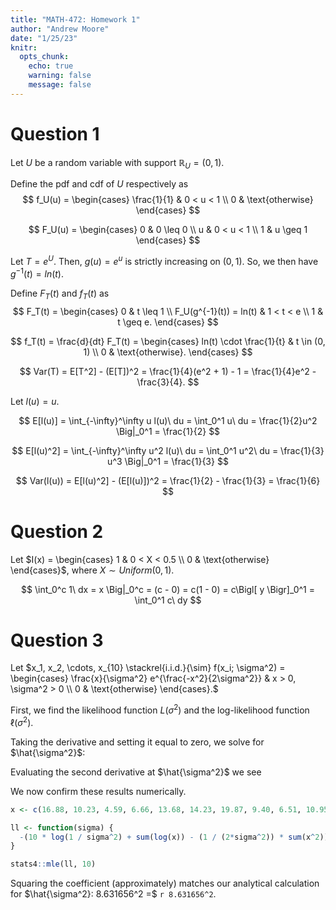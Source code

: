 ```yaml
---
title: "MATH-472: Homework 1"
author: "Andrew Moore"
date: "1/25/23"
knitr:
  opts_chunk: 
    echo: true
    warning: false
    message: false
---
```


# Question 1

Let $U$ be a random variable with support $\mathbb{R}_U = (0, 1).$

Define the pdf and cdf of $U$ respectively as
$$
f_U(u) = \begin{cases}
  \frac{1}{1} & 0 < u < 1 \\
  0 & \text{otherwise}
\end{cases}
$$

$$
F_U(u) = \begin{cases}
  0 & 0 \leq 0 \\
  u & 0 < u < 1 \\
  1 & u \geq 1
\end{cases}
$$

Let $T = e^U.$ Then, $g(u) = e^u$ is strictly increasing on $(0, 1).$ So, we then have $g^{-1}(t) = ln(t).$

Define $F_T(t)$ and $f_T(t)$ as 
$$
F_T(t) = \begin{cases}
  0 & t \leq 1 \\
  F_U(g^{-1}(t)) = ln(t) & 1 < t < e \\
  1 & t \geq e.
\end{cases}
$$

$$
f_T(t) = \frac{d}{dt} F_T(t) = \begin{cases}
  ln(t) \cdot \frac{1}{t} & t \in (0, 1) \\
  0 & \text{otherwise}.
\end{cases}
$$

\begin{align*}
E[T] &= \int_{-\infty}^{\infty} t f(t)\ dt \\
  &= \int_{1}^{e} t \frac{ln(t)}{t}\ dt \\
  &= \int_{1}^{e} ln(t)\ dt \\
  &= t ln(t) \Big|_1^e - \int_1^e \ dt \\
  &= (e ln(e) - ln(1)) - t \Big|_1^e \\
  &= e - e + 1 \\ 
  &= 1.
\end{align*}

\begin{align*}
E[T^2] &= \int_{-\infty}^{\infty} t^2 f(t)\ dt \\
  &= \int_{1}^{e} t^2 \frac{ln(t)}{t}\ dt \\
  &= \int_1^e t ln(t)\ dt \\
  & \int_1^e u\ dv = uv\Big|_1^e - \int_1^e v\ du \\
  & \text{let } u = ln(t), du = \frac{1}{t}\ dt, v = \frac{1}{2} t^2, dv = t\ dt \\ 
  &= \frac{1}{2} t^2 ln(t) \Big|_1^e - \frac{1}{2} \int_1^e t\ dt \\
  &= \frac{1}{2}e^2 - \frac{1}{4} t^2 \Big|_1^e \\
  &= \frac{1}{2}e^2 - \frac{1}{4}(e^2 - 1) \\
  &= \frac{1}{2}e^2 - \frac{1}{4}e^2 + \frac{1}{4} \\
  &= \frac{1}{4}e^2 + \frac{1}{4} \\
  &= \frac{1}{4}(e^2 + 1).
\end{align*}

$$
Var(T) = E[T^2] - (E[T])^2 = \frac{1}{4}(e^2 + 1) - 1 = \frac{1}{4}e^2 - \frac{3}{4}.
$$

Let $l(u) = u.$

$$
E[l(u)] = \int_{-\infty}^\infty u l(u)\ du = \int_0^1 u\ du = \frac{1}{2}u^2 \Big|_0^1 = \frac{1}{2}
$$

$$
E[l(u)^2] = \int_{-\infty}^\infty u^2 l(u)\ du = \int_0^1 u^2\ du = \frac{1}{3} u^3 \Big|_0^1 = \frac{1}{3}
$$

$$
Var(l(u)) = E[l(u)^2] - (E[l(u)])^2 = \frac{1}{2} - \frac{1}{3} = \frac{1}{6}
$$

\newpage
# Question 2

Let $I(x) = \begin{cases} 1 & 0 < X < 0.5 \\ 0 & \text{otherwise} \end{cases}$, where $X \sim Uniform(0, 1)$.

\begin{align*}
P(X \leq 0.5) &= F(0.5) = \int_{0}^{0.5} \frac{1}{1 - 0}\ dx = x\Big|_{0}^{0.5} \\
  &= (0.5 - 0) \\
  &= 0.5 \\
  &= 1 \cdot (0.5) + 0 \cdot (0.5) \\
  &= P(I(x) = 1) + P(I(x) = 0) \\
  &= E[I(x)].
\end{align*}


$$
\int_0^c 1\ dx = x \Big|_0^c = (c - 0) = c(1 - 0) = c\Bigl[ y \Bigr]_0^1 = \int_0^1 c\ dy
$$


\newpage
# Question 3

Let $x_1, x_2, \cdots, x_{10} \stackrel{i.i.d.}{\sim} f(x_i; \sigma^2) = \begin{cases} \frac{x}{\sigma^2} e^{\frac{-x^2}{2\sigma^2}} & x > 0, \sigma^2 > 0 \\ 0 & \text{otherwise} \end{cases}.$

First, we find the likelihood function $L(\sigma^2)$ and the log-likelihood function $\ell(\sigma^2)$.

\begin{align*}
L(\sigma^2) = \prod_{i=1}^{10} f(x_i ; \sigma^2) &= \prod_{i=1}^{10} \frac{x_i}{\sigma^2} e^{\frac{-x^2_i}{2\sigma^2}} \\
  &= \bigl( \prod_{i=1}^{10} \frac{x_i}{\sigma^2} \bigr)\bigl( \prod_{i=1}^{10} e^{\frac{-x^2_i}{2\sigma^2}} \bigr) \\
  &= \bigl( \prod_{i=1}^{10} \frac{x_i}{\sigma^2} \bigr) e^{\frac{-1}{2\sigma^2} \sum_{i = 1}^{10} x^2_i}.
\end{align*}

\begin{align*}
\ell(\sigma^2) = ln[L(\sigma^2)] &= ln\Bigl[ \bigl( \prod_{i=1}^{10} \frac{x_i}{\sigma^2} \bigr) e^{\frac{-1}{2\sigma^2} \sum_{i = 1}^{10} x^2_i} \Bigr] \\
  &= ln\bigl( \prod_{i=1}^{10} \frac{x_i}{\sigma^2} \bigr) + ln\bigl( e^{\frac{-1}{2\sigma^2} \sum_{i = 1}^{10} x^2_i} \bigr) \\
  &= \sum_{i = 1}^{10} ln(\frac{x_i}{\sigma^2}) - \frac{1}{2\sigma^2}\sum_{i=1}^{10} x^2_i \\
  &= \sum_{i = 1}^{10} (ln(\frac{1}{\sigma^2}) + ln(x_i)) - \frac{1}{2\sigma^2}\sum_{i=1}^{10} x^2_i \\
  &= 10ln(\frac{1}{\sigma^2}) + \sum_{i=1}^{10} ln(x_i) - \frac{1}{2\sigma^2}\sum_{i=1}^{10} x^2_i
\end{align*}

Taking the derivative and setting it equal to zero, we solve for $\hat{\sigma^2}$:

\begin{align*}
  \frac{d}{d\sigma} [\ell(\sigma^2)] &= \frac{-20}{\sigma} + \frac{1}{\sigma^3}\sum_{i=1}^{10} x^2_i \\
  0 &\stackrel{set}{=} \frac{-20}{\sigma} + \frac{1}{\sigma^3}\sum_{i=1}^{10} x^2_i  \\
  \implies \frac{20}{\sigma} &= \frac{1}{\sigma^3}\sum_{i=1}^{10} x^2_i \\
  \implies \hat{\sigma^2} &= \frac{\sum_{i=1}^{10} x^2_i}{20} \\ 
  \implies \hat{\sigma^2} &\approx 74.50549.
\end{align*}

Evaluating the second derivative at $\hat{\sigma^2}$ we see

\begin{align*}
  \frac{d^2}{d\sigma^2}[\ell(\sigma^2)]_{\sigma^2 = 74.50549} &= \frac{d}{d\sigma} \Bigl[\frac{-20}{\sigma} + \frac{1}{\sigma^3}\sum_{i=1}^{10} x^2_i \Bigr]_{\sigma^2 = 74.50549} \\
   &= \frac{20}{\sigma^2} - \frac{3}{\sigma^4} \sum_{i=1}^{10} x^2_i \Big|_{\sigma^2 = 74.50549} \\
   &\approx 0.2684366 - 0.8053076 \\
   &< 0 \\
   &\therefore \sigma^2 \text{ is a local maximum.}
\end{align*}

We now confirm these results numerically.

```r
x <- c(16.88, 10.23, 4.59, 6.66, 13.68, 14.23, 19.87, 9.40, 6.51, 10.95)

ll <- function(sigma) {
  -(10 * log(1 / sigma^2) + sum(log(x)) - (1 / (2*sigma^2)) * sum(x^2))
}

stats4::mle(ll, 10)
```

Squaring the coefficient (approximately) matches our analytical calculation for $\hat{\sigma^2}: 8.631656^2 =$ `r 8.631656^2`.